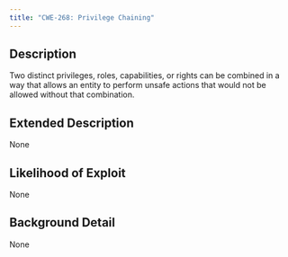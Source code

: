 ```yaml
---
title: "CWE-268: Privilege Chaining"
---
```


## Description
Two distinct privileges, roles, capabilities, or rights can be combined in a way that allows an entity to perform unsafe actions that would not be allowed without that combination.

## Extended Description
None

## Likelihood of Exploit
None

## Background Detail
None
        